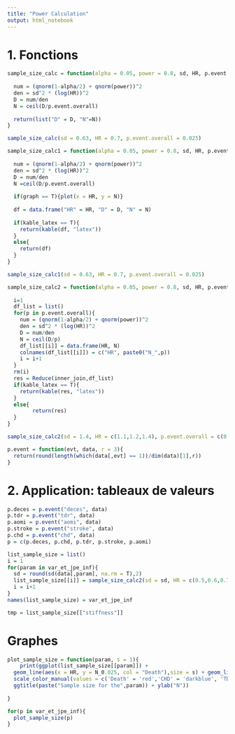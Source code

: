```yaml
---
title: "Power Calculation"
output: html_notebook
---
```

# 1. Fonctions
```r
sample_size_calc = function(alpha = 0.05, power = 0.8, sd, HR, p.event.overall){
  
  num = (qnorm(1-alpha/2) + qnorm(power))^2
  den = sd^2 * (log(HR))^2
  D = num/den
  N = ceil(D/p.event.overall)
  
  return(list("D" = D, "N"=N))
}
```
```r
sample_size_calc(sd = 0.63, HR = 0.7, p.event.overall = 0.025)
```

```r
sample_size_calc1 = function(alpha = 0.05, power = 0.8, sd, HR, p.event.overall, graph = F, kable_latex = F){
  
  num = (qnorm(1-alpha/2) + qnorm(power))^2
  den = sd^2 * (log(HR))^2
  D = num/den
  N =ceil(D/p.event.overall)
  
  if(graph == T){plot(x = HR, y = N)}
  
  df = data.frame("HR" = HR, "D" = D, "N" = N)
  
  if(kable_latex == T){
    return(kable(df, "latex"))
  }
  else{
    return(df)
  }
}
```
```r
sample_size_calc1(sd = 0.63, HR = 0.7, p.event.overall = 0.025)
```

```r
sample_size_calc2 = function(alpha = 0.05, power = 0.8, sd, HR, p.event.overall, kable_latex = F){
  
  i=1
  df_list = list()
  for(p in p.event.overall){
    num = (qnorm(1-alpha/2) + qnorm(power))^2
    den = sd^2 * (log(HR))^2
    D = num/den
    N = ceil(D/p)
    df_list[[i]] = data.frame(HR, N)
    colnames(df_list[[i]]) = c("HR", paste0("N_",p))
    i = i+1
  }
  rm(i)
  res = Reduce(inner_join,df_list)
  if(kable_latex == T){
    return(kable(res, "latex"))
  }
  else{
        return(res)
  }
}
```

```r
sample_size_calc2(sd = 1.4, HR = c(1.1,1.2,1.4), p.event.overall = c(0.02,0.05,0.1))
```

```r
p.event = function(evt, data, r = 3){
  return(round(length(which(data[,evt] == 1))/dim(data)[1],r))
}
```


# 2. Application: tableaux de valeurs

```r
p.deces = p.event("deces", data)
p.tdr = p.event("tdr", data)
p.aomi = p.event("aomi", data)
p.stroke = p.event("stroke", data)
p.chd = p.event("chd", data)
p = c(p.deces, p.chd, p.tdr, p.stroke, p.aomi)
```



```r
list_sample_size = list()
i = 1
for(param in var_et_jpe_inf){
  sd = round(sd(data[,param], na.rm = T),2)
  list_sample_size[[i]] = sample_size_calc2(sd = sd, HR = c(0.5,0.6,0.7,0.8,0.9,1.1,1.2,1.3,1.4,1.5) , p.event.overall = p)
  i = i+1
}
names(list_sample_size) = var_et_jpe_inf
```

```r
tmp = list_sample_size[["stiffness"]]
```

# Graphes

```r
plot_sample_size = function(param, s = 1){
    print(ggplot(list_sample_size[[param]]) + 
  geom_line(aes(x = HR, y = N_0.025, col = "Death"),size = s) + geom_line(aes(x = HR, y = N_0.024,col = "CHD"),size = s)  + geom_line(aes(x = HR, y = N_0.017,col = "TDR"),size = s)+ geom_line(aes(x = HR, y = N_0.011,col = "Stroke"),size = s)+ geom_line(aes(x = HR, y = N_0.003, col = "AOMI"),size = s)+ 
  scale_color_manual(values = c('Death' = 'red','CHD' = 'darkblue', 'TDR' = 'orange', 'Stroke' = 'purple','AOMI' = 'steelblue')) +labs(color = 'Events')  +
  ggtitle(paste("Sample size for the",param)) + ylab("N"))
  
}
```
```r
for(p in var_et_jpe_inf){
  plot_sample_size(p)
}
```






